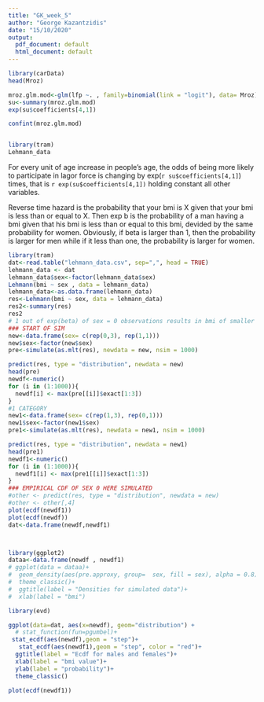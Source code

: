 ```yaml
---
title: "GK_week_5"
author: "George Kazantzidis"
date: "15/10/2020"
output:
  pdf_document: default
  html_document: default
---
```


```r
library(carData)
head(Mroz)

mroz.glm.mod<-glm(lfp ~. , family=binomial(link = "logit"), data= Mroz)
su<-summary(mroz.glm.mod)
exp(su$coefficients[4,1])

confint(mroz.glm.mod)


library(tram)
Lehmann_data
```

For every unit of age increase in people's age, the odds of being more likely to participate in lagor force is changing by exp(`r su$coefficients[4,1]`) times, that is `r exp(su$coefficients[4,1])` holding constant all other variables. 



Reverse time hazard is the probability that your bmi is X given that your bmi is less than or equal to X. Then exp b is the probability of a man having a bmi given that his bmi is less than or equal to this bmi, devided by the same probability for women. Obviously, if beta is larger than 1, then the probability is larger for men while if it less than one, the probability is larger for women. 


```r
library(tram)
dat<-read.table("lehmann_data.csv", sep=",", head = TRUE)
lehmann_data <- dat
lehmann_data$sex<-factor(lehmann_data$sex)
Lehmann(bmi ~ sex , data = lehmann_data)
lehmann_data<-as.data.frame(lehmann_data)
res<-Lehmann(bmi ~ sex, data = lehmann_data)
res2<-summary(res)
res2
# 1 out of exp(beta) of sex = 0 observations results in bmi of smaller value than one observation of sex 1.
### START OF SIM
new<-data.frame(sex= c(rep(0,3), rep(1,1)))
new$sex<-factor(new$sex)
pre<-simulate(as.mlt(res), newdata = new, nsim = 1000)

predict(res, type = "distribution", newdata = new)
head(pre)
newdf<-numeric()
for (i in (1:1000)){
  newdf[i] <- max(pre[[i]]$exact[1:3])
}
#1 CATEGORY
new1<-data.frame(sex= c(rep(1,3), rep(0,1)))
new1$sex<-factor(new1$sex)
pre1<-simulate(as.mlt(res), newdata = new1, nsim = 1000)

predict(res, type = "distribution", newdata = new1)
head(pre1)
newdf1<-numeric()
for (i in (1:1000)){
  newdf1[i] <- max(pre1[[i]]$exact[1:3])
}
### EMPIRICAL CDF OF SEX 0 HERE SIMULATED
#other <- predict(res, type = "distribution", newdata = new)
#other <- other[,4]
plot(ecdf(newdf1))
plot(ecdf(newdf))
dat<-data.frame(newdf,newdf1)



library(ggplot2)
dataa<-data.frame(newdf , newdf1)
# ggplot(data = dataa)+
#  geom_density(aes(pre.approxy, group=  sex, fill = sex), alpha = 0.8)+
#  theme_classic()+
#  ggtitle(label = "Densities for simulated data")+
#  xlab(label = "bmi")

library(evd)

ggplot(data=dat, aes(x=newdf), geom="distribution") + 
  # stat_function(fun=pgumbel)+
 stat_ecdf(aes(newdf),geom = "step")+
   stat_ecdf(aes(newdf1),geom = "step", color = "red")+
  ggtitle(label = "Ecdf for males and females")+
  xlab(label = "bmi value")+
  ylab(label = "probability")+
  theme_classic()
```
```r
plot(ecdf(newdf1))
```
